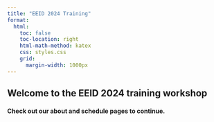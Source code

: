 ```yaml
---
title: "EEID 2024 Training"
format:
  html:
    toc: false
    toc-location: right
    html-math-method: katex
    css: styles.css
    grid:
      margin-width: 1000px
---
```


## Welcome to the EEID 2024 training workshop

#### Check out our about and schedule pages to continue.

<br> <br> <br>
